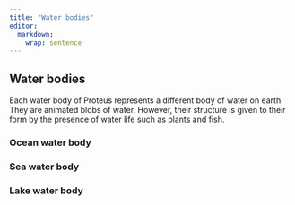 ```yaml
---
title: "Water bodies"
editor: 
  markdown: 
    wrap: sentence
---
```

## Water bodies

Each water body of Proteus represents a different body of water on earth.
They are animated blobs of water. 
However, their structure is given to their form by the presence of water life such as plants and fish.

### Ocean water body


### Sea water body

### Lake water body




